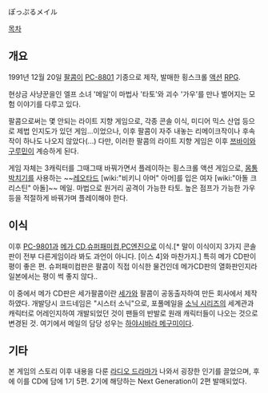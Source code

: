 ぽっぷるメイル

[[목차]]

== 개요 ==
1991년 12월 20일 [[팔콤]]이 [[PC-8801]] 기종으로 제작, 발매한 횡스크롤 [[액션]] [[RPG]].

현상금 사냥꾼을인 엘프 소녀 '메일'이 마법사 '타토'와 괴수 '가우'를 만나 벌어지는 모험 이야기를 다루고 있다.

팔콤으로써는 몇 안되는 라이트 지향 게임으로, 각종 콘솔 이식, 미디어 믹스 산업 등으로 제법 인지도가 있던 게임...이었으나, 이후 팔콤이 자주 내놓는 리메이크작이나 후속작이 하나도 나오지 않았다(...) 다만, 이러한 팔콤의 라이트 지향 게임은 이후 [[쯔바이]]와 [[구루민]]이 계승하게 된다.

게임 자체는 3캐릭터를 그때그때 바꿔가면서 플레이하는 횡스크롤 액션 게임으로, [[몸통박치기]]를 사용하는 ~~[[레오타드]] [wiki:"비키니 아머" 아머]를 입은 여자 [wiki:"아돌 크리스틴" 아돌]~~ 메일. 마법으로 원거리 공격이 가능한 타토. 높은 점프가 가능한 가우 등을 적절하게 바꿔가며 플레이해야 한다.


== 이식 ==
이후 [[PC-9801]]과 [[메가 CD]],[[슈퍼패미컴]],[[PC엔진]]으로 이식.[* 말이 이식이지 3가지 콘솔판이 전부 다른게임이라 봐도 과언이 아니다. [이스 4]와 마찬가지.] 특히 메가 CD판이 평이 좋은 편. 슈퍼패미컴판은 팔콤이 직접 이식한 물건인데 메가CD판의 열화판인지라 일본에서는 평이 썩 좋지 않다..

이 중에서 메가 CD판은 세가팔콤이란 [[세가]]와 팔콤이 공동출자하여 만든 회사에서 제작하였다. 개발당시 코드네임은 "시스터 소닉"으로, 포풀메일을 [[소닉 시리즈]]의 세계관과 캐릭터로 어레인지하여 개발되었던 것이 팬들의 반발로 원래 캐릭터들이 나오는 것으로 변경된 것. 여기에서 메일의 담당 성우는 [[하야시바라 메구미]]이다.


== 기타 ==
본 게임의 스토리 이후 내용을 다룬 [[라디오 드라마]]가 나와서 굉장한 인기를 끌었으며, 후에 이를 CD에 담에 1기 5편. 2기에 해당하는 Next Generation이 2편 발매되었다.
